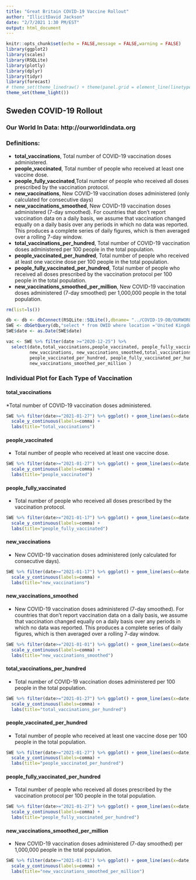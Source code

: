 ```yaml
---
title: "Great Britain COVID-19 Vaccine Rollout"
author: "IllicitDavid Jackson"
date: "2/7/2021 1:30 PM/EST"
output: html_document
---
```


```r
knitr::opts_chunk$set(echo = FALSE,message = FALSE,warning = FALSE)
library(ggplot2)
library(scales)
library(RSQLite)
library(plotly)
library(dplyr)
library(tidyr)
library(forecast)
# theme_set(theme_linedraw() + theme(panel.grid = element_line(linetype = 'dashed')))
theme_set(theme_light())
```

## Sweden COVID-19 Rollout
### Our World In Data: http://ourworldindata.org
### Definitions:
* **total_vaccinations**, Total number of COVID-19 vaccination doses administered.
* **people_vaccinated**, Total number of people who received at least one vaccine dose.
* **people_fully_vaccinated**,Total number of people who received all doses prescribed by the vaccination protocol.
* **new_vaccinations**, New COVID-19 vaccination doses administered (only calculated for consecutive days)
* **new_vaccinations_smoothed**, New COVID-19 vaccination doses administered (7-day smoothed). For countries that don't report vaccination data on a daily basis, we assume that vaccination changed equally on a daily basis over any periods in which no data was reported. This produces a complete series of daily figures, which is then averaged over a rolling 7-day window.
* **total_vaccinations_per_hundred**, Total number of COVID-19 vaccination doses administered per 100 people in the total population.
* **people_vaccinated_per_hundred**, Total number of people who received at least one vaccine dose per 100 people in the total population.
* **people_fully_vaccinated_per_hundred**, Total number of people who received all doses prescribed by the vaccination protocol per 100 people in the total population.
* **new_vaccinations_smoothed_per_million**, New COVID-19 vaccination doses administered (7-day smoothed) per 1,000,000 people in the total population.

```r
rm(list=ls())

db <- db <- dbConnect(RSQLite::SQLite(),dbname= "../COVID-19-DB/OURWORLD.sqlite3")
SWE <- dbGetQuery(db,"select * from OWID where location ='United Kingdom'")
SWE$date <- as.Date(SWE$date)
```
```r
vac <- SWE %>% filter(date >="2020-12-25") %>% 
  select(date,total_vaccinations,people_vaccinated, people_fully_vaccinated,
         new_vaccinations, new_vaccinations_smoothed,total_vaccinations_per_hundred,
         people_vaccinated_per_hundred, people_fully_vaccinated_per_hundred,
         new_vaccinations_smoothed_per_million )
```
### Individual Plot for Each Type of Vaccination

#### total_vaccinations
*Total number of COVID-19 vaccination doses administered.

```r

SWE %>% filter(date>="2021-01-27") %>% ggplot() + geom_line(aes(x=date,y=total_vaccinations)) +
  scale_y_continuous(labels=comma) +
  labs(title="total_vaccinations")
```

#### people_vaccinated
* Total number of people who received at least one vaccine dose.

```r
SWE %>% filter(date>="2021-01-27") %>% ggplot() + geom_line(aes(x=date,y=people_vaccinated)) +
  scale_y_continuous(labels=comma) +
  labs(title="people_vaccinated")
```

#### people_fully_vaccinated
* Total number of people who received all doses prescribed by the vaccination protocol.

```r
SWE %>% filter(date>="2021-01-17") %>% ggplot() + geom_line(aes(x=date,y=people_fully_vaccinated)) +
  scale_y_continuous(labels=comma) +
  labs(title="people_fully_vaccinated")
```

#### new_vaccinations
* New COVID-19 vaccination doses administered (only calculated for consecutive days).

```r
SWE %>% filter(date>="2021-01-17") %>% ggplot() + geom_line(aes(x=date,y=new_vaccinations)) +
  scale_y_continuous(labels=comma) +
  labs(title="new_vaccinations")
```

#### new_vaccinations_smoothed
*  New COVID-19 vaccination doses administered (7-day smoothed). For countries that don't report vaccination data on a daily basis, we assume that vaccination changed equally on a daily basis over any periods in which no data was reported. This produces a complete series of daily figures, which is then averaged over a rolling 7-day window.

```r
SWE %>% filter(date>="2021-01-01") %>% ggplot() + geom_line(aes(x=date,y=new_vaccinations_smoothed)) +
  scale_y_continuous(labels=comma) +
  labs(title="new_vaccinations_smoothed")
```

#### total_vaccinations_per_hundred
*  Total number of COVID-19 vaccination doses administered per 100 people in the total population.

```r
SWE %>% filter(date>="2021-01-27") %>% ggplot() + geom_line(aes(x=date,y=total_vaccinations_per_hundred)) +
  scale_y_continuous(labels=comma) +
  labs(title="total_vaccinations_per_hundred")
```

#### people_vaccinated_per_hundred
*  Total number of people who received at least one vaccine dose per 100 people in the total population.

```r
SWE %>% filter(date>="2021-01-27") %>% ggplot() + geom_line(aes(x=date,y=people_vaccinated_per_hundred)) +
  scale_y_continuous(labels=comma) +
  labs(title="people_vaccinated_per_hundred")
```

#### people_fully_vaccinated_per_hundred
*  Total number of people who received all doses prescribed by the vaccination protocol per 100 people in the total population.

```r
SWE %>% filter(date>="2021-01-27") %>% ggplot() + geom_line(aes(x=date,y=people_fully_vaccinated_per_hundred)) +
  scale_y_continuous(labels=comma) +
  labs(title="people_fully_vaccinated_per_hundred")
```

#### new_vaccinations_smoothed_per_million
*   New COVID-19 vaccination doses administered (7-day smoothed) per 1,000,000 people in the total population.

```r
SWE %>% filter(date>="2021-01-01") %>% ggplot() + geom_line(aes(x=date,y=new_vaccinations_smoothed_per_million)) +
  scale_y_continuous(labels=comma) +
  labs(title="new_vaccinations_smoothed_per_million")
```
